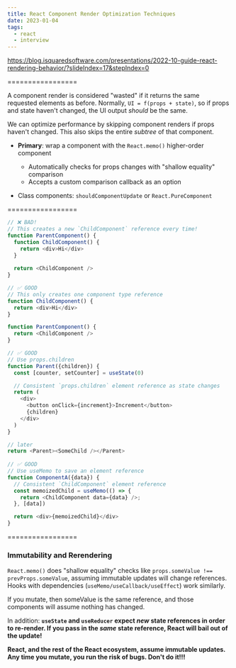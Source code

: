 ```yaml
---
title: React Component Render Optimization Techniques
date: 2023-01-04
tags:
  - react
  - interview
---
```

<https://blog.isquaredsoftware.com/presentations/2022-10-guide-react-rendering-behavior/?slideIndex=17&stepIndex=0>

\=================

A component render is considered "wasted" if it returns the same requested elements as before. Normally, `UI = f(props + state)`, so if props and state haven't changed, the UI output *should* be the same.

We can optimize performance by skipping component renders if props haven't changed. This also skips the entire *subtree* of that component.

* **Primary**: wrap a component with the `React.memo()` higher-order component

  * Automatically checks for props changes with "shallow equality" comparison
  * Accepts a custom comparison callback as an option
* Class components: `shouldComponentUpdate` or `React.PureComponent`

\=================

```javascript
// ❌ BAD!
// This creates a new `ChildComponent` reference every time!
function ParentComponent() {
  function ChildComponent() {    
    return <div>Hi</div>
  }
  
  return <ChildComponent />
}

// ✅ GOOD
// This only creates one component type reference
function ChildComponent() {
  return <div>Hi</div>
}

function ParentComponent() {
  return <ChildComponent />
}

// ✅ GOOD
// Use props.children
function Parent({children}) {
  const [counter, setCounter] = useState(0)

  // Consistent `props.children` element reference as state changes
  return (
    <div>
      <button onClick={increment}>Increment</button>
      {children}
    </div>
  )
}

// later
return <Parent><SomeChild /></Parent>
  
// ✅ GOOD
// Use useMemo to save an element reference
function ComponentA({data}) {
  // Consistent `ChildComponent` element reference
  const memoizedChild = useMemo(() => {
    return <ChildComponent data={data} />;
  }, [data])

  return <div>{memoizedChild}</div>
}
```

\=================

### Immutability and Rerendering

`React.memo()` does "shallow equality" checks like `props.someValue !== prevProps.someValue`, assuming immutable updates will change references. Hooks with dependencies (`useMemo/useCallback/useEffect`) work similarly. 

If you mutate, then someValue is the same reference, and those components will assume nothing has changed.

In addition: **`useState` and `useReducer` expect *new* state references in order to re-render. If you pass in the *same* state reference, React will bail out of the update!**

**React, and the rest of the React ecosystem, assume immutable updates. Any time you mutate, you run the risk of bugs. Don't do it!!!**
